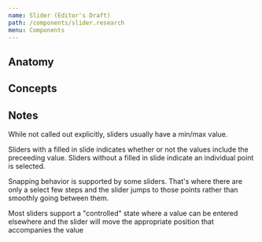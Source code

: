 ```yaml
---
name: Slider (Editor's Draft)
path: /components/slider.research
menu: Components
---
```



<ComponentCoverage component="Slider" />

## Anatomy

<Anatomy component="Slider" />

## Concepts

<Concepts component="Slider" />

## Notes

While not called out explicitly, sliders usually have a min/max value.

Sliders with a filled in slide indicates whether or not the values include the preceeding value. Sliders without a filled in slide indicate an individual point is selected.

Snapping behavior is supported by some sliders. That's where there are only a select few steps and the slider jumps to those points rather than smoothly going between them.

Most sliders support a "controlled" state where a value can be entered elsewhere and the slider will move the appropriate position that accompanies the value
